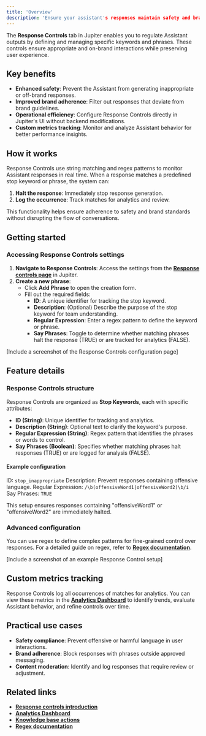 ```yaml
---
title: 'Overview'
description: 'Ensure your assistant's responses maintain safety and brand adherence.'
---
```


The **Response Controls** tab in Jupiter
enables you to regulate Assistant outputs by defining and managing specific keywords and phrases. These controls ensure appropriate
and on-brand interactions while preserving user experience.

## Key benefits

- **Enhanced safety**: Prevent the Assistant from generating inappropriate or off-brand responses.
- **Improved brand adherence**: Filter out responses that deviate from brand guidelines.
- **Operational efficiency**: Configure Response Controls directly in Jupiter's UI without backend modifications.
- **Custom metrics tracking**: Monitor and analyze Assistant behavior for better performance insights.

## How it works

Response Controls use string matching and regex patterns to monitor Assistant responses in real time. When a response matches a predefined stop keyword or phrase, the system can:
1. **Halt the response**: Immediately stop response generation.
2. **Log the occurrence**: Track matches for analytics and review.

This functionality helps ensure adherence to safety and brand standards without disrupting the flow of conversations.

## Getting started

### Accessing Response Controls settings

1. **Navigate to Response Controls**: Access the settings from the **[Response controls page](/response-control/introduction)** in Jupiter.
2. **Create a new phrase**:
   - Click **Add Phrase** to open the creation form.
   - Fill out the required fields:
     - **ID**: A unique identifier for tracking the stop keyword.
     - **Description**: (Optional) Describe the purpose of the stop keyword for team understanding.
     - **Regular Expression**: Enter a regex pattern to define the keyword or phrase.
     - **Say Phrases**: Toggle to determine whether matching phrases halt the response (TRUE) or are tracked for analytics (FALSE).

[Include a screenshot of the Response Controls configuration page]

## Feature details

### Response Controls structure

Response Controls are organized as **Stop Keywords**, each with specific attributes:

- **ID (String)**: Unique identifier for tracking and analytics.
- **Description (String)**: Optional text to clarify the keyword's purpose.
- **Regular Expression (String)**: Regex pattern that identifies the phrases or words to control.
- **Say Phrases (Boolean)**: Specifies whether matching phrases halt responses (TRUE) or are logged for analysis (FALSE).

#### Example configuration

ID: `stop_inappropriate`
Description: Prevent responses containing offensive language.
Regular Expression: `/\b(offensiveWord1|offensiveWord2)\b/i`
Say Phrases: `TRUE`

This setup ensures responses containing "offensiveWord1" or "offensiveWord2" are immediately halted.

### Advanced configuration

You can use regex to define complex patterns for fine-grained control over responses. For a detailed guide on regex, refer to **[Regex documentation](https://regex101.com/)**.

[Include a screenshot of an example Response Control setup]

## Custom metrics tracking

Response Controls log all occurrences of matches for analytics. You can view these metrics in the **[Analytics Dashboard](/analytics/dashboards/introduction)** to identify trends, evaluate Assistant behavior, and refine controls over time.

## Practical use cases

- **Safety compliance**: Prevent offensive or harmful language in user interactions.
- **Brand adherence**: Block responses with phrases outside approved messaging.
- **Content moderation**: Identify and log responses that require review or adjustment.

## Related links

- **[Response controls introduction](/response-control/introduction)**
- **[Analytics Dashboard](/analytics/dashboards/introduction)**
- **[Knowledge base actions](/knowledge-base/how-to-setup-action/introduction)**
- **[Regex documentation](https://regex101.com/)**